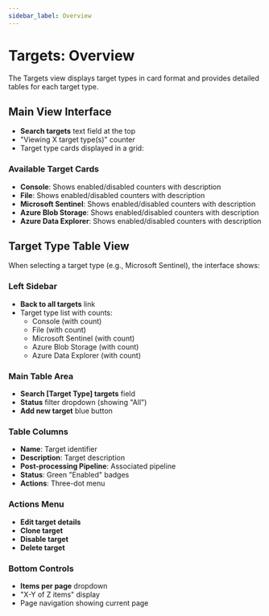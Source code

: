 ```yaml
---
sidebar_label: Overview
---
```


# Targets: Overview

The Targets view displays target types in card format and provides detailed tables for each target type.

## Main View Interface

- **Search targets** text field at the top
- "Viewing X target type(s)" counter
- Target type cards displayed in a grid:

### Available Target Cards

- **Console**: Shows enabled/disabled counters with description
- **File**: Shows enabled/disabled counters with description
- **Microsoft Sentinel**: Shows enabled/disabled counters with description
- **Azure Blob Storage**: Shows enabled/disabled counters with description
- **Azure Data Explorer**: Shows enabled/disabled counters with description

## Target Type Table View

When selecting a target type (e.g., Microsoft Sentinel), the interface shows:

### Left Sidebar
- **Back to all targets** link
- Target type list with counts:
  - Console (with count)
  - File (with count)
  - Microsoft Sentinel (with count)
  - Azure Blob Storage (with count)
  - Azure Data Explorer (with count)

### Main Table Area
- **Search [Target Type] targets** field
- **Status** filter dropdown (showing "All")
- **Add new target** blue button

### Table Columns
- **Name**: Target identifier
- **Description**: Target description
- **Post-processing Pipeline**: Associated pipeline
- **Status**: Green "Enabled" badges
- **Actions**: Three-dot menu

### Actions Menu
- **Edit target details**
- **Clone target**
- **Disable target**
- **Delete target**

### Bottom Controls
- **Items per page** dropdown
- "X-Y of Z items" display
- Page navigation showing current page
